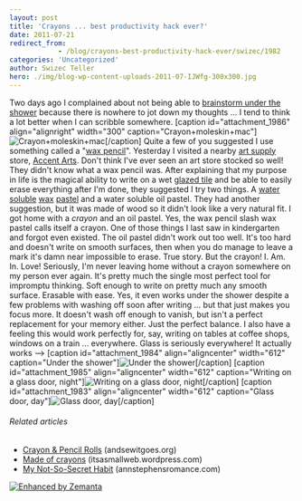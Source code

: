 ```yaml
---
layout: post
title: 'Crayons ... best productivity hack ever?'
date: 2011-07-21
redirect_from: 
            - /blog/crayons-best-productivity-hack-ever/swizec/1982
categories: 'Uncategorized'
author: Swizec Teller
hero: ./img/blog-wp-content-uploads-2011-07-IJWfg-300x300.jpg
---
```

Two days ago I complained about not being able to [brainstorm under the shower](http://swizec.com/blog/i-learned-two-things-today/swizec/1956 "I learned two things today") because there is nowhere to jot down my thoughts ... I tend to think a lot better when I can scribble somewhere. \[caption id="attachment_1986" align="alignright" width="300" caption="Crayon+moleskin+mac"]![](./img/blog-wp-content-uploads-2011-07-IJWfg-300x300.jpg "Crayon+moleskin+mac")\[/caption] Quite a few of you suggested I use something called a "[wax pencil](http://en.wikipedia.org/wiki/Grease_pencil "Grease pencil")". Yesterday I visited a nearby [art supply](http://en.wikipedia.org/wiki/List_of_artistic_media "List of artistic media") store, [Accent Arts](http://maps.google.com/maps/place?q=Accent+Arts,+South+California+Avenue,+Palo+Alto,+CA&hl=en&cid=5872990577141797841). Don't think I've ever seen an art store stocked so well! They didn't know what a wax pencil was. After explaining that my purpose in life is the magical ability to write on a wet [glazed tile](http://en.wikipedia.org/wiki/Glazed_tile "Glazed tile") and be able to easily erase everything after I'm done, they suggested I try two things. A [water soluble](http://en.wikipedia.org/wiki/Solubility "Solubility") [wax](http://en.wikipedia.org/wiki/Wax "Wax") [pastel](http://en.wikipedia.org/wiki/Pastel "Pastel") and a water soluble oil pastel. They had another suggestion, but it was made of wood so it didn't look like a very natural fit. I got home with a _crayon_ and an oil pastel. Yes, the wax pencil slash wax pastel calls itself a crayon. One of those things I last saw in kindergarten and forgot even existed. The oil pastel didn't work out too well. It's too hard and doesn't write on smooth surfaces, then when you do manage to leave a mark it's damn near impossible to erase. True story. But the crayon! I. Am. In. Love! Seriously, I'm never leaving home without a crayon somewhere on my person ever again. It's pretty much the single most perfect tool for impromptu thinking. Soft enough to write on pretty much any smooth surface. Erasable with ease. Yes, it even works under the shower despite a few problems with washing off soon after writing ... but that just makes you focus more. It doesn't wash off enough to vanish, but isn't a perfect replacement for your memory either. Just the perfect balance. I also have a feeling this would work perfectly for, say, writing on tables at coffee shops, windows on a train ... everywhere. Glass is seriously everywhere! It actually works --> \[caption id="attachment_1984" align="aligncenter" width="612" caption="Under the shower"]![](./img/blog-wp-content-uploads-2011-07-11f3ebb3ac804d4182fc72487e333a56_7.jpg "Under the shower")\[/caption] \[caption id="attachment_1985" align="aligncenter" width="612" caption="Writing on a glass door, night"]![](./img/blog-wp-content-uploads-2011-07-16c0f3efb66f42f8972bdecd18a37c07_7.jpg "Writing on a glass door, night")\[/caption] \[caption id="attachment_1983" align="aligncenter" width="612" caption="Glass door, day"]![](./img/blog-wp-content-uploads-2011-07-009d0c8621ad402fb7a5c1ea3efc429d_7.jpg "Glass door, day")\[/caption]

###### Related articles

- [Crayon & Pencil Rolls](http://andsewitgoes.org/2011/06/29/crayon-pencil-rolls/) (andsewitgoes.org)
- [Made of crayons](http://itsasmallweb.wordpress.com/2011/06/20/made-of-crayons/) (itsasmallweb.wordpress.com)
- [My Not-So-Secret Habit](http://annstephensromance.com/2011/07/19/my-not-so-secret-habit/) (annstephensromance.com)

[![Enhanced by Zemanta](http://img.zemanta.com/zemified_e.png?x-id=5cd4c539-e71b-484d-b088-58ecb0a46622)](http://www.zemanta.com/ "Enhanced by Zemanta")